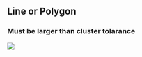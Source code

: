 ## Line or Polygon

### Must be larger than cluster tolarance

![](06_Topology_Rules/images/0_2.jpg)
